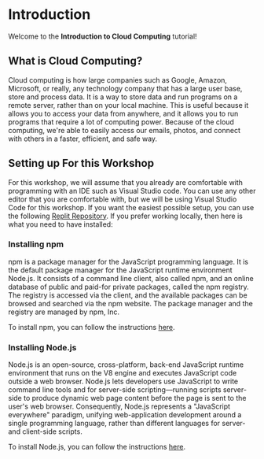 # Introduction
 
Welcome to the **Introduction to Cloud Computing** tutorial! 


## What is Cloud Computing?
Cloud computing is how large companies such as Google, Amazon, Microsoft, or really, any technology company that has a large user base, store and process data. It is a way to store data and run programs on a remote server, rather than on your local machine. This is useful because it allows you to access your data from anywhere, and it allows you to run programs that require a lot of computing power. Because of the cloud computing, we're able to easily access our emails, photos, and connect with others in a faster, efficient, and safe way.

## Setting up For this Workshop
For this workshop, we will assume that you already are comfortable with programming with an IDE such as Visual Studio code. You can use any other editor that you are comfortable with, but we will be using Visual Studio Code for this workshop. If you want the easiest possible setup, you can use the following [Replit Repository](https://replit.com/@ethanpaneraa/StaleCrushingBash#index.js). If you prefer working locally, then here is what you need to have installed: 

### Installing npm
npm is a package manager for the JavaScript programming language. It is the default package manager for the JavaScript runtime environment Node.js. It consists of a command line client, also called npm, and an online database of public and paid-for private packages, called the npm registry. The registry is accessed via the client, and the available packages can be browsed and searched via the npm website. The package manager and the registry are managed by npm, Inc.

To install npm, you can follow the instructions [here](https://www.npmjs.com/get-npm).

### Installing Node.js
Node.js is an open-source, cross-platform, back-end JavaScript runtime environment that runs on the V8 engine and executes JavaScript code outside a web browser. Node.js lets developers use JavaScript to write command line tools and for server-side scripting—running scripts server-side to produce dynamic web page content before the page is sent to the user's web browser. Consequently, Node.js represents a "JavaScript everywhere" paradigm, unifying web-application development around a single programming language, rather than different languages for server- and client-side scripts.

To install Node.js, you can follow the instructions [here](https://nodejs.org/en/download/).

